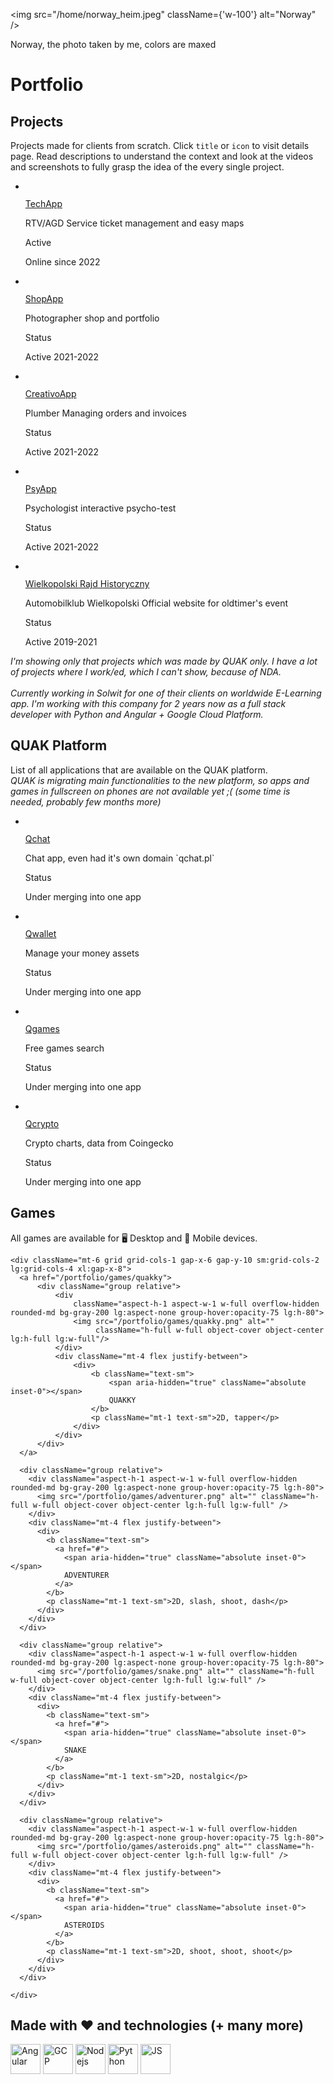 <style jsx global>{`
.img-top-below-header {
    position: absolute;
    top: 48px;
    left: 0;
    width: 100%;
    z-index: -1;
    opacity: 0.8;
}
`}</style>

<img src="/home/norway_heim.jpeg" className={'w-100'} alt="Norway" />

<p className={'text-center text-gray-400'}>Norway, the photo taken by me, colors are maxed</p>

# Portfolio

## Projects

Projects made for clients from scratch. Click `title` or `icon` to visit details page. Read descriptions to understand the context and look at the videos and screenshots to fully grasp the idea of the every single project.

<ul role="list" className="divide-y divide-gray-100 bg-white p-3 mt-5">
  <li className="flex justify-between gap-x-6 py-5">
    <div className="flex gap-x-4">
        <a href="/portfolio/projects/tech-app"><img className="h-12 w-12 flex-none rounded-full bg-gray-50" src="/logos/tech-app.png" alt="" /></a>
      <div className="min-w-0 flex-auto">
        <a href="/portfolio/projects/tech-app"><p className="hover:underline text-sm font-semibold leading-6 text-gray-900">TechApp</p></a>
        <p className="mt-1 truncate text-xs leading-5 text-gray-500">RTV/AGD Service ticket management and easy maps</p>
      </div>
    </div>
    <div className="hidden sm:flex sm:flex-col sm:items-end">
      <p className="text-sm leading-6 text-gray-900">Active</p>
      <div className="mt-1 flex items-center gap-x-1.5">
        <div className="flex-none rounded-full bg-emerald-500/20 p-1">
          <div className="h-1.5 w-1.5 rounded-full bg-emerald-500"></div>
        </div>
        <p className="text-xs leading-5 text-gray-500">Online since 2022</p>
      </div>
    </div>
  </li>

  <li className="flex justify-between gap-x-6 py-5">
    <div className="flex gap-x-4">
        <a href="/portfolio/projects/shop-app"><img className="h-12 w-12 flex-none rounded-full bg-gray-50" src="/logos/roch-shop.png" alt="" /></a>
      <div className="min-w-0 flex-auto">
          <a href="/portfolio/projects/shop-app"><p className="hover:underline text-sm font-semibold leading-6 text-gray-900">ShopApp</p></a>
        <p className="mt-1 truncate text-xs leading-5 text-gray-500">Photographer shop and portfolio</p>
      </div>
    </div>
    <div className="hidden sm:flex sm:flex-col sm:items-end">
      <p className="text-sm leading-6 text-gray-900">Status</p>
      <p className="mt-1 text-xs leading-5 text-gray-500">Active 2021-2022</p>
    </div>
  </li>

  <li className="flex justify-between gap-x-6 py-5">
    <div className="flex gap-x-4">
        <a href="/portfolio/projects/creativo-app"><img className="h-12 w-12 flex-none rounded-full bg-gray-50" src="/logos/creativo.png" alt="" /></a>
      <div className="min-w-0 flex-auto">
          <a href="/portfolio/projects/creativo-app"><p className="hover:underline text-sm font-semibold leading-6 text-gray-900">CreativoApp</p></a>
        <p className="mt-1 truncate text-xs leading-5 text-gray-500">Plumber Managing orders and invoices</p>
      </div>
    </div>
    <div className="hidden sm:flex sm:flex-col sm:items-end">
      <p className="text-sm leading-6 text-gray-900">Status</p>
      <p className="mt-1 text-xs leading-5 text-gray-500">Active 2021-2022</p>
    </div>
  </li>

  <li className="flex justify-between gap-x-6 py-5">
    <div className="flex gap-x-4">
        <a href="/portfolio/projects/psy-app"><img className="h-12 w-12 flex-none rounded-full bg-gray-50" src="/logos/quak.png" alt="" /></a>
      <div className="min-w-0 flex-auto">
          <a href="/portfolio/projects/psy-app"><p className="hover:underline text-sm font-semibold leading-6 text-gray-900">PsyApp</p></a>
        <p className="mt-1 truncate text-xs leading-5 text-gray-500">Psychologist interactive psycho-test</p>
      </div>
    </div>
    <div className="hidden sm:flex sm:flex-col sm:items-end">
      <p className="text-sm leading-6 text-gray-900">Status</p>
      <p className="mt-1 text-xs leading-5 text-gray-500">Active 2021-2022</p>
    </div>
  </li>

  <li className="flex justify-between gap-x-6 py-5">
    <div className="flex gap-x-4">
        <a href="/portfolio/projects/wrh"><img className="h-12 w-12 flex-none rounded-full bg-gray-50" src="/logos/wrh.png" alt="" /></a>
      <div className="min-w-0 flex-auto">
          <a href="/portfolio/projects/wrh"><p className="hover:underline text-sm font-semibold leading-6 text-gray-900">Wielkopolski Rajd Historyczny</p></a>
        <p className="mt-1 truncate text-xs leading-5 text-gray-500">Automobilklub Wielkopolski Official website for oldtimer's event</p>
      </div>
    </div>
    <div className="hidden sm:flex sm:flex-col sm:items-end">
      <p className="text-sm leading-6 text-gray-900">Status</p>
      <p className="mt-1 text-xs leading-5 text-gray-500">Active 2019-2021</p>
    </div>
  </li>

</ul>

<em>I'm showing only that projects which was made by QUAK only. I have a lot of projects where I work/ed, which I can't show, because of NDA.</em>
<br />
<br />
<em>Currently working in Solwit for one of their clients on worldwide E-Learning app. I'm working with this company for 2 years now as a full stack developer with Python and Angular + Google Cloud Platform.</em>

## QUAK Platform

List of all applications that are available on the QUAK platform.
<br />
<em>QUAK is migrating main functionalities to the new platform, so apps and games in fullscreen on phones are not available yet ;( (some time is needed, probably few months more)</em>

<ul role="list" className="divide-y divide-gray-100 bg-white p-3 mt-5">
  <li className="flex justify-between gap-x-6 py-5">
    <div className="flex gap-x-4">
        <a href="/portfolio/quak-platform/qchat"><img className="h-12 w-12 flex-none rounded-full bg-gray-50" src="/logos/qchat.png" alt="" /></a>
      <div className="min-w-0 flex-auto">
        <a href="/portfolio/quak-platform/qchat"><p className="hover:underline text-sm font-semibold leading-6 text-gray-900">Qchat</p></a>
        <p className="mt-1 truncate text-xs leading-5 text-gray-500">Chat app, even had it's own domain `qchat.pl`</p>
      </div>
    </div>
    <div className="hidden sm:flex sm:flex-col sm:items-end">
      <p className="text-sm leading-6 text-gray-900">Status</p>
      <div className="mt-1 flex items-center gap-x-1.5">
        <div className="flex-none rounded-full bg-amber-500/20 p-1">
          <div className="h-1.5 w-1.5 rounded-full bg-amber-500"></div>
        </div>
        <p className="text-xs leading-5 text-gray-500">Under merging into one app</p>
      </div>
    </div>
  </li>

  <li className="flex justify-between gap-x-6 py-5">
    <div className="flex gap-x-4">
        <a href="/portfolio/quak-platform/qwallet"><img className="h-12 w-12 flex-none rounded-full bg-gray-50" src="/logos/qwallet.png" alt="" /></a>
      <div className="min-w-0 flex-auto">
        <a href="/portfolio/quak-platform/qwallet"><p className="hover:underline text-sm font-semibold leading-6 text-gray-900">Qwallet</p></a>
        <p className="mt-1 truncate text-xs leading-5 text-gray-500">Manage your money assets</p>
      </div>
    </div>
    <div className="hidden sm:flex sm:flex-col sm:items-end">
      <p className="text-sm leading-6 text-gray-900">Status</p>
      <div className="mt-1 flex items-center gap-x-1.5">
        <div className="flex-none rounded-full bg-amber-500/20 p-1">
          <div className="h-1.5 w-1.5 rounded-full bg-amber-500"></div>
        </div>
        <p className="text-xs leading-5 text-gray-500">Under merging into one app</p>
      </div>
    </div>
  </li>

  <li className="flex justify-between gap-x-6 py-5">
    <div className="flex gap-x-4">
        <a href="/portfolio/quak-platform/qgames"><img className="h-12 w-12 flex-none rounded-full bg-gray-50" src="/logos/quak.png" alt="" /></a>
      <div className="min-w-0 flex-auto">
        <a href="/portfolio/quak-platform/qgames"><p className="hover:underline text-sm font-semibold leading-6 text-gray-900">Qgames</p></a>
        <p className="mt-1 truncate text-xs leading-5 text-gray-500">Free games search</p>
      </div>
    </div>
    <div className="hidden sm:flex sm:flex-col sm:items-end">
      <p className="text-sm leading-6 text-gray-900">Status</p>
      <div className="mt-1 flex items-center gap-x-1.5">
        <div className="flex-none rounded-full bg-amber-500/20 p-1">
          <div className="h-1.5 w-1.5 rounded-full bg-amber-500"></div>
        </div>
        <p className="text-xs leading-5 text-gray-500">Under merging into one app</p>
      </div>
    </div>
  </li>

  <li className="flex justify-between gap-x-6 py-5">
    <div className="flex gap-x-4">
        <a href="/portfolio/quak-platform/qcrypto"><img className="h-12 w-12 flex-none rounded-full bg-gray-50" src="/logos/quak.png" alt="" /></a>
      <div className="min-w-0 flex-auto">
        <a href="/portfolio/quak-platform/qcrypto"><p className="hover:underline text-sm font-semibold leading-6 text-gray-900">Qcrypto</p></a>
        <p className="mt-1 truncate text-xs leading-5 text-gray-500">Crypto charts, data from Coingecko</p>
      </div>
    </div>
    <div className="hidden sm:flex sm:flex-col sm:items-end">
      <p className="text-sm leading-6 text-gray-900">Status</p>
      <div className="mt-1 flex items-center gap-x-1.5">
        <div className="flex-none rounded-full bg-amber-500/20 p-1">
          <div className="h-1.5 w-1.5 rounded-full bg-amber-500"></div>
        </div>
        <p className="text-xs leading-5 text-gray-500">Under merging into one app</p>
      </div>
    </div>
  </li>
</ul>

## Games

All games are available for 🖥️ Desktop and 📱 Mobile devices.

<div className="">
  <div className="mx-auto max-w-2xl px-4 sm:px-6 lg:max-w-7xl lg:px-8">

    <div className="mt-6 grid grid-cols-1 gap-x-6 gap-y-10 sm:grid-cols-2 lg:grid-cols-4 xl:gap-x-8">
      <a href="/portfolio/games/quakky">
          <div className="group relative">
              <div
                  className="aspect-h-1 aspect-w-1 w-full overflow-hidden rounded-md bg-gray-200 lg:aspect-none group-hover:opacity-75 lg:h-80">
                  <img src="/portfolio/games/quakky.png" alt=""
                       className="h-full w-full object-cover object-center lg:h-full lg:w-full"/>
              </div>
              <div className="mt-4 flex justify-between">
                  <div>
                      <b className="text-sm">
                          <span aria-hidden="true" className="absolute inset-0"></span>
                          QUAKKY
                      </b>
                      <p className="mt-1 text-sm">2D, tapper</p>
                  </div>
              </div>
          </div>
      </a>

      <div className="group relative">
        <div className="aspect-h-1 aspect-w-1 w-full overflow-hidden rounded-md bg-gray-200 lg:aspect-none group-hover:opacity-75 lg:h-80">
          <img src="/portfolio/games/adventurer.png" alt="" className="h-full w-full object-cover object-center lg:h-full lg:w-full" />
        </div>
        <div className="mt-4 flex justify-between">
          <div>
            <b className="text-sm">
              <a href="#">
                <span aria-hidden="true" className="absolute inset-0"></span>
                ADVENTURER
              </a>
            </b>
            <p className="mt-1 text-sm">2D, slash, shoot, dash</p>
          </div>
        </div>
      </div>

      <div className="group relative">
        <div className="aspect-h-1 aspect-w-1 w-full overflow-hidden rounded-md bg-gray-200 lg:aspect-none group-hover:opacity-75 lg:h-80">
          <img src="/portfolio/games/snake.png" alt="" className="h-full w-full object-cover object-center lg:h-full lg:w-full" />
        </div>
        <div className="mt-4 flex justify-between">
          <div>
            <b className="text-sm">
              <a href="#">
                <span aria-hidden="true" className="absolute inset-0"></span>
                SNAKE
              </a>
            </b>
            <p className="mt-1 text-sm">2D, nostalgic</p>
          </div>
        </div>
      </div>

      <div className="group relative">
        <div className="aspect-h-1 aspect-w-1 w-full overflow-hidden rounded-md bg-gray-200 lg:aspect-none group-hover:opacity-75 lg:h-80">
          <img src="/portfolio/games/asteroids.png" alt="" className="h-full w-full object-cover object-center lg:h-full lg:w-full" />
        </div>
        <div className="mt-4 flex justify-between">
          <div>
            <b className="text-sm">
              <a href="#">
                <span aria-hidden="true" className="absolute inset-0"></span>
                ASTEROIDS
              </a>
            </b>
            <p className="mt-1 text-sm">2D, shoot, shoot, shoot</p>
          </div>
        </div>
      </div>

    </div>
  </div>
</div>

<div className="py-24 sm:py-32">
  <div className="mx-auto max-w-7xl px-6 lg:px-8">
    <h2 className="text-center text-lg font-semibold leading-8">Made with ❤️ and technologies (+ many more)</h2>
    <div className="mx-auto mt-10 grid max-w-lg grid-cols-4 items-center gap-x-8 gap-y-10 sm:max-w-xl sm:grid-cols-6 sm:gap-x-10 lg:mx-0 lg:max-w-none lg:grid-cols-5">
      <img className="col-span-2 max-h-12 w-full object-contain lg:col-span-1" src="/logos/angular.png" alt="Angular" width="48" height="48" />
      <img className="col-span-2 max-h-12 w-full object-contain lg:col-span-1" src="/logos/gcp.png" alt="GCP" width="48" height="48" />
      <img className="col-span-2 max-h-12 w-full object-contain lg:col-span-1" src="/logos/nodejs.png" alt="Nodejs" width="48" height="48" />
      <img className="col-span-2 max-h-12 w-full object-contain sm:col-start-2 lg:col-span-1" src="/logos/python.png" alt="Python" width="48" height="48" />
      <img className="col-span-2 col-start-2 max-h-12 w-full object-contain sm:col-start-auto lg:col-span-1" src="/logos/nestjs.svg" alt="JS" width="48" height="48" />
    </div>
  </div>
</div>
